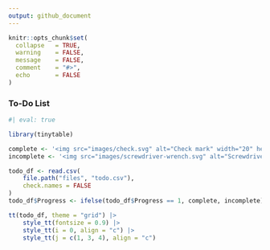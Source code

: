 ```yaml
---
output: github_document
---
```


<!-- README.md is generated from README.Rmd. Please edit this file -->

```r
knitr::opts_chunk$set(
  collapse   = TRUE,
  warning    = FALSE,
  message    = FALSE,
  comment    = "#>",
  echo       = FALSE
)
```

### To-Do List

```r
#| eval: true

library(tinytable)

complete <- '<img src="images/check.svg" alt="Check mark" width="20" height="20">'
incomplete <- '<img src="images/screwdriver-wrench.svg" alt="Screwdriver wrench" width="20" height="20">'

todo_df <- read.csv(
    file.path("files", "todo.csv"),
    check.names = FALSE
)
todo_df$Progress <- ifelse(todo_df$Progress == 1, complete, incomplete)

tt(todo_df, theme = "grid") |>
    style_tt(fontsize = 0.9) |>
    style_tt(i = 0, align = "c") |>
    style_tt(j = c(1, 3, 4), align = "c")
```
